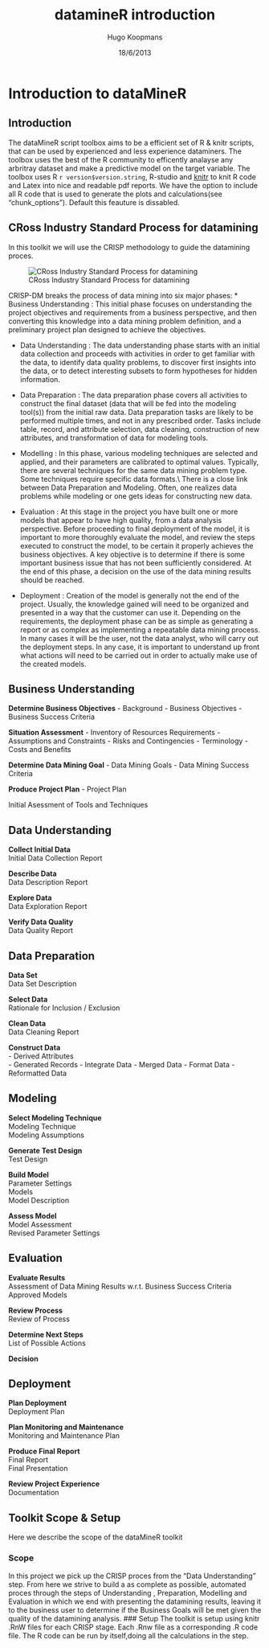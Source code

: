 % datamineR introduction
% Hugo Koopmans
% 18/6/2013


Introduction to dataMineR 
========================================================

Introduction
----------------------
The dataMineR script toolbox aims to be a efficient set of R & knitr scripts, that can be used by experienced and less experience dataminers. The toolbox uses the best of the R community to efficently analayse any arbritray dataset and make a predictive model on the target variable.
The toolbox uses R `r version$version.string`, R-studio and [knitr](http://yihui.name/knitr/) to knit R code and Latex into nice and readable pdf reports. We have the option to include all R code that is used to generate the plots and calculations(see "chunk\_options"). Default this feauture is dissabled.

CRoss Industry Standard Process for datamining
--------------------------
In this toolkit we will use the CRISP methodology to guide the datamining proces.

![CRoss Industry Standard Process for datamining](../figure/CRISP-circle.png)

CRISP-DM breaks the process of data mining into six major phases:
* Business Understanding : This initial phase focuses on understanding the project objectives and requirements from a
business perspective, and then converting this knowledge into a data mining problem
definition, and a preliminary project plan designed to achieve the objectives.

* Data Understanding : The data understanding phase starts with an initial data collection and proceeds with activities in order to get familiar with the data, to identify data quality problems, to discover first insights into the data, or to detect interesting subsets to form hypotheses for hidden
information.

* Data Preparation : The data preparation phase covers all activities to construct the final dataset (data that will be fed into the modeling tool(s)) from the initial raw data. Data preparation tasks are likely to be performed multiple times, and not in any prescribed order. Tasks include table, record, and
attribute selection, data cleaning, construction of new attributes, and transformation of data for modeling tools.

* Modelling :
  In this phase, various modeling techniques are selected and applied, and their parameters are
calibrated to optimal values. Typically, there are several techniques for the same data mining
problem type. Some techniques require specific data formats.\\
There is a close link between Data Preparation and Modeling. Often, one realizes data
problems while modeling or one gets ideas for constructing new data.

* Evaluation :
  At this stage in the project you have built one or more models that appear to have high quality,
from a data analysis perspective. Before proceeding to final deployment of the model, it is
important to more thoroughly evaluate the model, and review the steps executed to construct
the model, to be certain it properly achieves the business objectives. A key objective is to
determine if there is some important business issue that has not been sufficiently considered.
At the end of this phase, a decision on the use of the data mining results should be reached.

* Deployment :
  Creation of the model is generally not the end of the project. Usually, the knowledge gained
will need to be organized and presented in a way that the customer can use it. Depending on
the requirements, the deployment phase can be as simple as generating a report or as complex
as implementing a repeatable data mining process. In many cases it will be the user, not the
data analyst, who will carry out the deployment steps. In any case, it is important to
understand up front what actions will need to be carried out in order to actually make use of
the created models.

Business Understanding
--------------------------
**Determine Business Objectives**
- Background 
- Business Objectives
- Business Success Criteria

**Situation Assessment**
- Inventory of Resources Requirements 
- Assumptions and Constraints 
- Risks and Contingencies 
- Terminology 
- Costs and Benefits 

**Determine Data Mining Goal**
- Data Mining Goals 
- Data Mining Success Criteria 

**Produce Project Plan**
- Project Plan 

Initial Asessment of Tools and Techniques 

Data Understanding
-------------------------
**Collect Initial Data**  
Initial Data Collection Report 

**Describe Data**  
Data Description Report 

**Explore Data**  
Data Exploration Report 

**Verify Data Quality**   
Data Quality Report 

Data Preparation
-----------------
**Data Set**  
Data Set Description 

**Select Data**    
Rationale for Inclusion / Exclusion

**Clean Data**  
Data Cleaning Report 

**Construct Data**   
- Derived Attributes  
- Generated Records 
- Integrate Data 
- Merged Data 
- Format Data 
- Reformatted Data 

Modeling
-------------------------
**Select Modeling Technique**  
Modeling Technique  
Modeling Assumptions 

**Generate Test Design**  
Test Design

**Build Model**  
Parameter Settings   
Models  
Model Description   

**Assess Model**  
Model Assessment  
Revised Parameter Settings
  
Evaluation
------------------------------
**Evaluate Results**   
Assessment of Data Mining Results w.r.t. Business Success Criteria  
Approved Models 

**Review Process**  
Review of Process  

**Determine Next Steps**   
List of Possible Actions 

**Decision**  

Deployment
----------------------------
**Plan Deployment**  
Deployment Plan

**Plan Monitoring and Maintenance**  
Monitoring and Maintenance Plan

**Produce Final Report**  
Final Report  
Final Presentation

**Review Project Experience**   
Documentation

Toolkit Scope & Setup
-------------------------
Here we describe the scope of the dataMineR toolkit

### Scope
In this project we pick up the CRISP proces from the "Data Understanding" step. From here we strive to build a as complete as possible, automated proces through the steps of Understanding , Preparation, Modelling and Evaluation in which we end with presenting the datamining results, leaving it to the business user to determine if the Business Goals will be met given the quality of the datamining analysis. 
### Setup
The toolkit is setup using knitr .RnW files for each CRISP stage. Each .Rnw file as a corresponding .R code file. The R code can be run by itself,doing all the calculations in the step.
